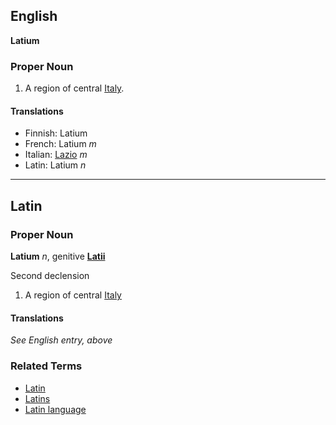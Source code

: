 ==English==
'''Latium'''

===Proper Noun===

#A region of central [[Italy]].

====Translations====
*Finnish: Latium
*French: Latium ''m''
*Italian: [[Lazio]] ''m''
*Latin: Latium ''n''

----

==Latin==
===Proper Noun===
'''Latium''' ''n'', genitive '''[[Latii]]'''

Second declension

# A region of central [[Italy]]

====Translations====
''See English entry, above''

===Related Terms===
*[[Latin]]
*[[Latins]]
*[[Latin language]]